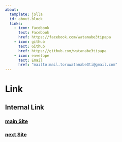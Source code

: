 ```yaml
---
about:
  template: jolla
  id: about-block
  links:
    - icon: facebook
      text: Facebook
      href: https://facebook.com/watanabe3tipapa 
    - icon: github
      text: Github
      href: https://github.com/watanabe3tipapa
    - icon: envelope
      text: Email
      href: "mailto:mail.toruwatanabe3ti@gmail.com"  
---
```


# Link

::: {.callout-important appearance="simple"}
## Internal Link
:::

### [main Site](https://watanabe3ti.com)

### [next Site](https://next.watanabe3ti.com)